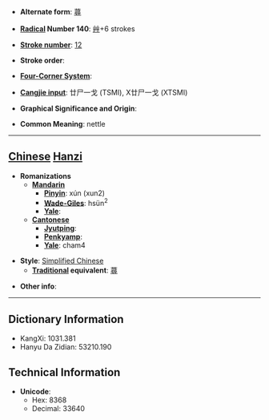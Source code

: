 * '''Alternate form''': [[蕁]]

* '''[[Wiktionary:Chinese radical index| Radical]] Number 140''': [[Wiktionary:Chinese radical index 艸|艸]]+6 strokes

* '''[[Wiktionary:Chinese total strokes index|Stroke number]]''': [[Wiktionary:Chinese total strokes index 12|12]]

* '''Stroke order''': 

* '''[[Wiktionary:Chinese four corner index|Four-Corner System]]''': 

* '''[[Wiktionary:Chinese Cangjie index|Cangjie input]]''': 廿尸一戈 (TSMI), X廿尸一戈 (XTSMI)

* '''Graphical Significance and Origin''': 

* '''Common Meaning''': nettle

----

== [[Chinese]] [[Hanzi]] ==

* '''Romanizations'''
** '''[[Mandarin]]'''
*** '''[[Pinyin]]''': xún (xun2)
*** '''[[Wade-Giles]]''': hsün<sup>2</sup>
*** '''[[Yale]]''': 
** '''[[Cantonese]]'''
*** '''[[Jyutping]]''':
*** '''[[Penkyamp]]''': 
*** '''[[Yale]]''': cham4

* '''Style''': [[Simplified Chinese]] 
** '''[[Traditional Chinese|Traditional]] equivalent''': [[蕁]]

* '''Other info''': 

----

== Dictionary Information ==

* KangXi: 1031.381
* Hanyu Da Zidian: 53210.190

== Technical Information ==

* '''Unicode''':
** Hex: 8368
** Decimal: 33640